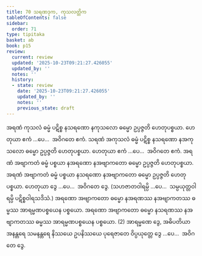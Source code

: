 ```yaml
---
title: 70 သရဏဒုက, ကုသလတ္တိက
tableOfContents: false
sidebar:
  order: 71
type: tipitaka
basket: ab
book: p15
review:
  current: review
  updated: '2025-10-23T09:21:27.426055'
  updated_by: ''
  notes: ''
  history:
  - state: review
    date: '2025-10-23T09:21:27.426055'
    updated_by: ''
    notes: ''
    previous_state: draft
---
```



<ReviewStatus review={frontmatter.review} showDetails={true} />

<HypothesisAnnotation frontmatter={frontmatter} />

<DynamicBreadcrumb />

<Division number="79" book="p15" e="ch" v="40" p="237">

<Paragraph number="211" book="p15">
အရဏံ ကုသလံ ဓမ္မံ ပဋိစ္စ နသရဏော နကုသလော ဓမ္မော ဥပ္ပဇ္ဇတိ ဟေတုပစ္စယာ. ဟေတုယာ ဧကံ …ပေ…  အဝိဂတေ ဧကံ.
</Paragraph>

<Paragraph number="212" book="p15">
သရဏံ အကုသလံ ဓမ္မံ ပဋိစ္စ နသရဏော နအကုသလော ဓမ္မော ဥပ္ပဇ္ဇတိ ဟေတုပစ္စယာ. ဟေတုယာ ဧကံ …ပေ…  အဝိဂတေ ဧကံ.
</Paragraph>

<Paragraph number="213" book="p15">
အရဏံ အဗျာကတံ ဓမ္မံ ပစ္စယာ နအရဏော နအဗျာကတော ဓမ္မော ဥပ္ပဇ္ဇတိ ဟေတုပစ္စယာ. အရဏံ အဗျာကတံ ဓမ္မံ ပစ္စယာ နသရဏော နအဗျာကတော ဓမ္မော ဥပ္ပဇ္ဇတိ ဟေတုပစ္စယာ. ဟေတုယာ ဒွေ …ပေ…  အဝိဂတေ ဒွေ.
</Paragraph>

<Paragraph number="214" book="p15">
(သဟဇာတဝါရမ္ပိ …ပေ…  သမ္ပယုတ္တဝါရမ္ပိ ပဋိစ္စဝါရသဒိသံ.)
</Paragraph>

</Division>
<Division number="80" book="p15" e="ch" v="40" p="237">

<Paragraph number="215" book="p15">
အရဏော အဗျာကတော ဓမ္မော နအရဏဿ နအဗျာကတဿ ဓမ္မဿ အာရမ္မဏပစ္စယေန ပစ္စယော. အရဏော အဗျာကတော ဓမ္မော နသရဏဿ နအဗျာကတဿ ဓမ္မဿ အာရမ္မဏပစ္စယေန ပစ္စယော. (2)
</Paragraph>

<Paragraph number="216" book="p15">
အာရမ္မဏေ ဒွေ, အဓိပတိယာ အနန္တရေ သမနန္တရေ နိဿယေ ဥပနိဿယေ ပုရေဇာတေ ဝိပ္ပယုတ္တေ ဒွေ …ပေ…  အဝိဂတေ ဒွေ.
</Paragraph>
</Division>
